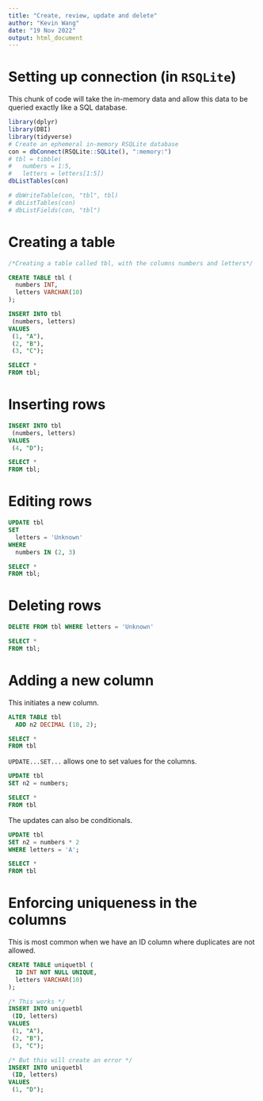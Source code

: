 ```yaml
---
title: "Create, review, update and delete"
author: "Kevin Wang"
date: "19 Nov 2022"
output: html_document
---
```


# Setting up connection (in `RSQLite`)

This chunk of code will take the in-memory data and allow this data to be queried exactly like a SQL database. 

```r
library(dplyr)
library(DBI)
library(tidyverse)
# Create an ephemeral in-memory RSQLite database
con = dbConnect(RSQLite::SQLite(), ":memory:")
# tbl = tibble(
#   numbers = 1:5, 
#   letters = letters[1:5])
dbListTables(con)

# dbWriteTable(con, "tbl", tbl)
# dbListTables(con)
# dbListFields(con, "tbl")
```


# Creating a table

```sql
/*Creating a table called tbl, with the columns numbers and letters*/

CREATE TABLE tbl (
  numbers INT, 
  letters VARCHAR(10)
);
```

```sql
INSERT INTO tbl
 (numbers, letters)
VALUES
 (1, "A"),
 (2, "B"),
 (3, "C");
```

```sql
SELECT *
FROM tbl;
```

# Inserting rows

```sql
INSERT INTO tbl
 (numbers, letters)
VALUES
 (4, "D");
```

```sql
SELECT *
FROM tbl;
```

# Editing rows

```sql
UPDATE tbl
SET 
  letters = 'Unknown'
WHERE 
  numbers IN (2, 3)
```

```sql
SELECT *
FROM tbl;
```

# Deleting rows

```sql
DELETE FROM tbl WHERE letters = 'Unknown'
```

```sql
SELECT *
FROM tbl;
```

# Adding a new column

This initiates a new column. 

```sql
ALTER TABLE tbl
  ADD n2 DECIMAL (10, 2);
```
```sql
SELECT *
FROM tbl
```
`UPDATE...SET...` allows one to set values for the columns.

```sql
UPDATE tbl 
SET n2 = numbers;
```

```sql
SELECT *
FROM tbl
```

The updates can also be conditionals. 

```sql
UPDATE tbl 
SET n2 = numbers * 2
WHERE letters = 'A';
```

```sql
SELECT *
FROM tbl
```

# Enforcing uniqueness in the columns

This is most common when we have an ID column where duplicates are not allowed. 

```sql
CREATE TABLE uniquetbl (
  ID INT NOT NULL UNIQUE, 
  letters VARCHAR(10)
);
```

```sql
/* This works */
INSERT INTO uniquetbl
 (ID, letters)
VALUES
 (1, "A"),
 (2, "B"),
 (3, "C");
```

```sql
/* But this will create an error */
INSERT INTO uniquetbl
 (ID, letters)
VALUES
 (1, "D");
```
